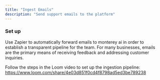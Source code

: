 ```yaml
---
title: "Ingest Emails"
description: "Send support emails to the platform"
---
```


### Set up

Use Zapier to automatically forward emails to monterey ai in order to establish a transparent pipeline for the team. For many businesses, emails are the primary means of receiving feedback and addressing customer inquiries. 

Follow the steps in the Loom video to set up the ingestion pipeline: https://www.loom.com/share/4e03d851f0cd4f8798ad5ed3be789238
